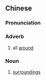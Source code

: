 {{also|四周}}
==Chinese==
{{zh-forms|s=四周}}

===Pronunciation===
{{zh-pron
|m=sìzhōu
|c=sei3 zau1
|mn=sì-chiu
|cat=adv,n
}}

===Adverb===
{{zh-adv}}

# all [[around]]

===Noun===
{{zh-noun}}

# [[surrounding]]s